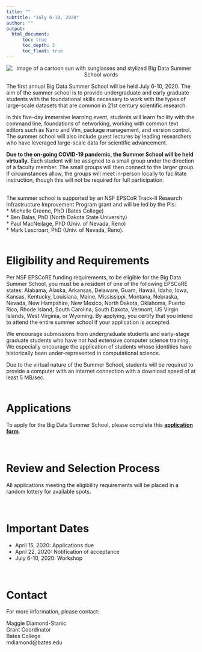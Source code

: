 ---
title: ""
subtitle: "July 6-10, 2020"
author: ""
output: 
  html_document:
      toc: true
      toc_depth: 3
      toc_float: true
---
<center>
<img src="summer_school.png" width=auto alt="image of a cartoon sun with sunglasses and stylized Big Data Summer School words"> 
</center>

The first annual Big Data Summer School will be held  July 6-10, 2020.  The aim of the summer school is to provide undergraduate and early graduate students with the foundational skills necessary to work with the types of large-scale datasets that are common in 21st century scientific research. 

In this five-day immersive learning event, students will learn facility with the command line, foundations of networking, working with common text editors such as Nano and Vim, package management, and version control. The summer school will also include guest lectures by leading researchers who have leveraged large-scale data for scientific advancement.

**Due to the on-going COVID-19 pandemic, the Summer School will be held virtually.**  Each student will be assigned to a small group under the direction of a faculty member.  The small groups will then connect to the larger group.  If circumstances allow, the groups will meet in-person locally to facilitate instruction, though this will not be required for full participation.  
\

The summer school is supported by an NSF EPSCoR Track-II Research Infrastructure Improvement Program grant and will be led by the PIs:   
* Michelle Greene, PhD (Bates College)  
* Ben Balas, PhD (North Dakota State University)  
* Paul MacNeilage, PhD (Univ. of Nevada, Reno)  
* Mark Lescroart, PhD (Univ. of Nevada, Reno). 
\
\

# Eligibility and Requirements  
Per NSF EPSCoRE funding requirements, to be eligible for the Big Data Summer School, you must be a resident of one of the following EPSCoRE states: Alabama, Alaska, Arkansas, Delaware, Guam, Hawaii, Idaho, Iowa, Kansas, Kentucky, Louisiana, Maine, Mississippi, Montana, Nebraska, Nevada, New Hampshire, New Mexico, North Dakota, Oklahoma, Puerto Rico, Rhode Island, South Carolina, South Dakota, Vermont, US Virgin Islands, West Virginia, or Wyoming. By applying, you certify that you intend to attend the entire summer school if your application is accepted.

We encourage submissions from undergraduate students and early-stage graduate students who have not had extensive computer science training. We especially encourage the application of students whose identities have historically been under-represented in computational science.  

Due to the virtual nature of the Summer School, students will be required to provide a computer with an internet connection with a download speed of at least 5 MB/sec. 
\
\

# Applications  
To apply for the Big Data Summer School, please complete this [**application form**](https://docs.google.com/forms/d/e/1FAIpQLSdBWa9--esGaGVGH20jkqpWrzqiYLBGxz44TLAEvhZLLmHYSw/viewform?usp=sf_link).  
\
\

# Review and Selection Process  
All applications meeting the eligibility requirements will be placed in a random lottery for available spots.  
\
\

# Important Dates  
* April 15, 2020: Applications due  
* April 22, 2020: Notification of acceptance  
* July 6-10, 2020: Workshop  
\
\

# Contact  
For more information, please contact:

Maggie Diamond-Stanic  
Grant Coordinator  
Bates College  
mdiamond@bates.edu



